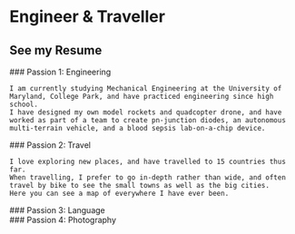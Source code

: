 ---
---

# Engineer & Traveller

## See my Resume

<div>
    ### Passion 1: Engineering

    I am currently studying Mechanical Engineering at the University of Maryland, College Park, and have practiced engineering since high school.
    I have designed my own model rockets and quadcopter drone, and have worked as part of a team to create pn-junction diodes, an autonomous multi-terrain vehicle, and a blood sepsis lab-on-a-chip device.

</div>
<div>
    ### Passion 2: Travel

    I love exploring new places, and have travelled to 15 countries thus far.
    When travelling, I prefer to go in-depth rather than wide, and often travel by bike to see the small towns as well as the big cities.
    Here you can see a map of everywhere I have ever been.

</div>
<div>
    ### Passion 3: Language

</div>
<div>
    ### Passion 4: Photography

</div>